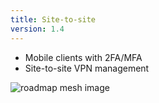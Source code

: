 ```yaml
---
title: Site-to-site
version: 1.4
---
```


- Mobile clients with 2FA/MFA
- Site-to-site VPN management

<div class="image">
  <img
    src="/images/data/roadmap/mesh.png"
    loading="lazy"
    decoding="async"
    alt="roadmap mesh image"
    width={836}
    height={445}
  />
</div>
